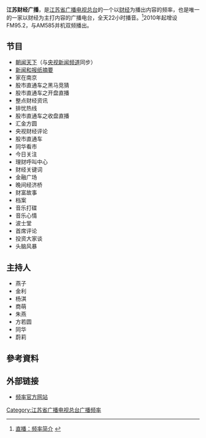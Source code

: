 {{广播电台
| 電臺名稱        = 江苏财经广播
| 所屬國家或地區  =  {{CHNML}}
| 總部所在        = {{CHN}}[[南京市|南京市]][[中山东路|中山东路]]132号
| 播放地區        =  江苏全省
| 開播日期      = 
| 类型        = [[财经|财经]]
| 電臺口號  = 
| 主要语言        = [[普通话|普通话]]
| 擁有者          = [[江苏省广播电视总台|江苏省广播电视总台]]
| 前電臺名稱      =
| 被取代名稱      = 
| 電臺官方網站    = http://585.vojs.cn/
| 無線廣播收聽地區01= 南京及周边地区
| 無線廣播頻道數01= FM95.2、AM585
| 數位電視供應商01= 江苏全省
| 數位電視頻道數01= 视地区而定
| 線上收聽網站01  = 江苏广播网
| 線上收聽網址01  = [http://www.vojs.cn/bfd/jscjgb/ 收听]
}}
'''江苏财经广播'''，是[[江苏省广播电视总台|江苏省广播电视总台]]的一个以[[财经|财经]]为播出内容的频率，也是唯一的一家以财经为主打内容的广播电台，全天22小时播音。<ref>[http://www.vojs.cn/bfd/jscjgb/ 直播：频率简介] {{webarchive|url=https://web.archive.org/web/20140712060541/http://www.vojs.cn/bfd/jscjgb/ |date=2014-07-12 }}</ref>2010年起增设FM95.2，与AM585并机双频播出。

==节目==
*[[朝闻天下|朝闻天下]]（与[[央视新闻频道|央视新闻频道]]同步） 
*[[新闻和报纸摘要|新闻和报纸摘要]] 
*家在南京
*股市直通车之黑马竞猜 
*股市直通车之开盘直播 
*整点财经资讯 
*排忧热线 
*股市直通车之收盘直播 
*汇金方圆 
*央视财经评论 
*股市直通车 
*同华看市 
*今日关注 
*理财呼叫中心 
*财经关键词 
*金融广场 
*晚间经济桥 
*财富故事 
*档案 
*音乐打碟
*音乐心情
*波士堂
*首席评论
*投资大家谈
*头脑风暴

==主持人==
*燕子
*金利
*杨淇
*商萌
*朱燕
*方若圆
*同华
*蔚莉

==參考資料==
{{Reflist}}
==外部链接==
*[https://web.archive.org/web/20140701190241/http://585.vojs.cn/ 频率官方网站]

{{江苏省广播电视总台}}
[[Category:江苏省广播电视总台广播频率|Category:江苏省广播电视总台广播频率]]